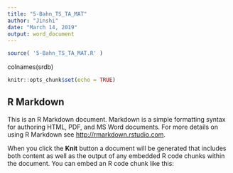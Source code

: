 ```yaml
---
title: "5-Bahn_TS_TA_MAT"
author: "Jinshi"
date: "March 14, 2019"
output: word_document
---
```



```r
source( '5-Bahn_TS_TA_MAT.R' )
```

colnames(srdb)

```r
knitr::opts_chunk$set(echo = TRUE)
```

## R Markdown

This is an R Markdown document. Markdown is a simple formatting syntax for authoring HTML, PDF, and MS Word documents. For more details on using R Markdown see <http://rmarkdown.rstudio.com>.

When you click the **Knit** button a document will be generated that includes both content as well as the output of any embedded R code chunks within the document. You can embed an R code chunk like this:

